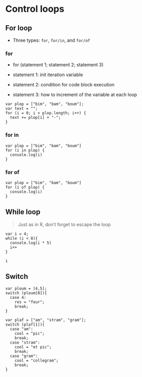 # Control loops {#control}

## For loop

+ Three types: `for`, `for/in`, and `for/of`

### for

+ for (statement 1; statement 2; statement 3)

+ statement 1: init iteration variable
+ statement 2: condition for code block execution
+ statement 3: how to increment of the variable at each loop

```node
var plop = ["bim", "bam", "boum"];
var text = "";
for (i = 0; i < plop.length; i++) {
  text += plop[i] + "-";
}
```

### for in 


```node
var plop = ["bim", "bam", "boum"]
for (i in plop) {
  console.log(i)
}
```

### for of 


```node
var plop = ["bim", "bam", "boum"]
for (i of plop) {
  console.log(i)
}
```


## While loop

> Just as in R, don't forget to escape the loop

```node
var i = 4;
while (i < 8){
  console.log(i * 5)
  i++
}
```

```node
i
```

## Switch

```node
var ploum = [4,5];
switch (ploum[0]){
  case 4:
    res = "four";
    break;
}
```

```node
var plaf = ["am", "stram", "gram"];
switch (plaf[1]){
  case "am":
    cool = "pic";
    break;
  case "stram":
    cool = "et pic";
    break;
  case "gram":
    cool = "collegram";
    break;
}
```

